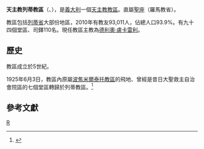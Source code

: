 {{Infobox Roman Catholic diocese
|name= 列蒂
|jurisdiction=教區
|latin = Dioecesis Reatina
|image =Cattedrale di Rieti - esterno - 6.jpg
|caption = 聖母升天主教座堂
|location = [[義大利|義大利]]
|territory = [[列蒂省|列蒂省]]
|population = 93,011
|rite = [[罗马礼|罗马礼]]
|patron = [[白芭蕾|聖芭芭拉]]、[[聖斐理斯|聖斐理斯]]
|province = 羅馬
|established =5世紀
|cathedral = [[聖母升天主教座堂_(列蒂)|聖母升天主教座堂]]
|co-cathedral = 
|leadership = 主教
|website = [http://www.webdiocesi.chiesacattolica.it/cci_new/s2magazine/index1.jsp?idPagina=2107 官方網頁]
|pope = 
|patriarch= 
|metropolitan = 
|ordinary = 德利奧·盧卡雷利
|coadjutor archbishop =
|coadjutor bishop =
|auxiliary =
|emeritus =
}}

'''天主教列蒂教區'''（{{lang-la|Dioecesis Reatina}}、{{lang-it|Diocesi di Rieti}}），是[[義大利|義大利]]一個[[天主教|天主教]][[教區|教區]]。直屬[[聖座|聖座]]（羅馬教省）。

教區包括[[列蒂省|列蒂省]]大部份地區，2010年有教友93,011人，佔總人口93.9%。有九十四個堂區、司鐸110名。現任教區主教為[[德利奧·盧卡雷利|德利奧·盧卡雷利]]。
==歷史==

教區成立於5世紀。

1925年6月3日，教區內原屬[[天主教薩比娜-波焦米爾泰托羅馬城郊教區|波焦米爾泰托教區]]的飛地、曾經是昔日大聖救主自治會院區的七個堂區轉歸於列蒂教區。<ref>{{cite journal
|journal=[[宗座公報|宗座公報]]
|publisher=梵蒂岡出版社
|date=1926年
|volume=18
|title=''In altis Sabinae montibus''
|page=34
|url=http://www.vatican.va/archive/aas/documents/AAS%2018%20%5B1926%5D%20-%20ocr.pdf
|access-date=2014-09-22
|archive-date=2010-03-27
|archive-url=https://web.archive.org/web/20100327071027/http://www.vatican.va/archive/aas/documents/AAS%2018%20%5B1926%5D%20-%20ocr.pdf
|dead-url=no
}}</ref>

==參考文獻==
{{reflist}}

[[Category:義大利天主教教區|R]]
{{意大利天主教教區}}